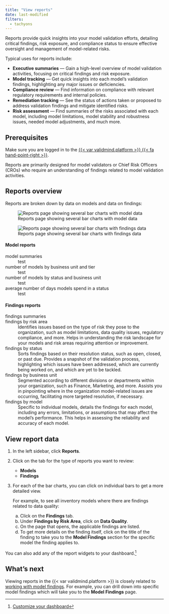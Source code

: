 ```yaml
---
title: "View reports"
date: last-modified
filters:
  - tachyons
---
```


Reports provide quick insights into your model validation efforts, detailing critical findings, risk exposure, and compliance status to ensure effective oversight and management of model-related risks. 

Typical uses for reports include:

- **Executive summaries** — Gain a high-level overview of model validation activities, focusing on critical findings and risk exposure.
- **Model tracking** — Get quick insights into each model's validation findings, highlighting any major issues or deficiencies.
- **Compliance review** — Find information on compliance with relevant regulatory requirements and internal policies.
- **Remediation tracking** — See the status of actions taken or proposed to address validation findings and mitigate identified risks.
- **Risk assessment** — Find summaries of the risks associated with each model, including model limitations, model stability and robustness issues, needed model adjustments, and much more.

::: {.prereq}

## Prerequisites

::: {.callout title="Before you begin"}
Make sure you are logged in to the [{{< var validmind.platform >}} {{< fa hand-point-right >}}](/guide/configuration/log-in-to-validmind.qmd).
:::

Reports are primarily designed for model validators or Chief Risk Officers (CROs) who require an understanding of findings related to model validation activities.

:::

## Reports overview

Reports are broken down by data on models and data on findings: 

:::: {.flex .flex-wrap .justify-around}

::: {.w-50-ns}

![Reports page showing several bar charts with model data](reports-models.png){fig-alt="Screenshot of the Reports page that shows several bar charts with model data"}

:::

::: {.w-50-ns}

![Reports page showing several bar charts with findings data](reports-findings.png){fig-alt="Screenshot of the Reports page that shows several bar charts with findings data"}

:::

::::

#### Model reports

model summaries
: test

number of models by business unit and tier
: test

number of models by status and business unit
: test

average number of days models spend in a status
: test

#### Findings reports

findings summaries
: 

findings by risk area
: Identifies issues based on the type of risk they pose to the organization, such as model limitations, data quality issues, regulatory compliance, and more. Helps in understanding the risk landscape for your models and risk areas requiring attention or improvement.

findings by status
: Sorts findings based on their resolution status, such as open, closed, or past due. Provides a snapshot of the validation process, highlighting which issues have been addressed, which are currently being worked on, and which are yet to be tackled.

findings by business unit
: Segmented according to different divisions or departments within your organization, such as Finance, Marketing, and more. Assists you in pinpointing where in the organization model-related issues are occurring, facilitating more targeted resolution, if necessary.

findings by model
: Specific to individual models, details the findings for each model, including any errors, limitations, or assumptions that may affect the model's performance. This helps in assessing the reliability and accuracy of each model.

## View report data

1. In the left sidebar, click **Reports**.

2. Click on the tab for the type of reports you want to review:

   - **Models**
   - **Findings**

3. For each of the bar charts, you can click on individual bars to get a more detailed view.

   For example, to see all inventory models where there are findings related to data quality:

   a. Click on the **Findings** tab. 
   b. Under **Findings by Risk Area**, click on **Data Quality**.
   c. On the page that opens, the applicable findings are listed. 
   d. To get more details on the finding itself, click on the title of the finding to take you to the **Model Findings** section for the specific model the finding applies to.

You can also add any of the report widgets to your dashboard.[^1]

## What's next

Viewing reports in the {{< var validmind.platform >}} is closely related to [working with model findings](working-with-model-findings.qmd). For example, you can drill down into specific model findings which will take you to the **Model Findings** page.


<!-- FOOTNOTES -->

[^1]: [Customize your dashboard](/guide/configuration/customize-your-dashboard.qmd)
